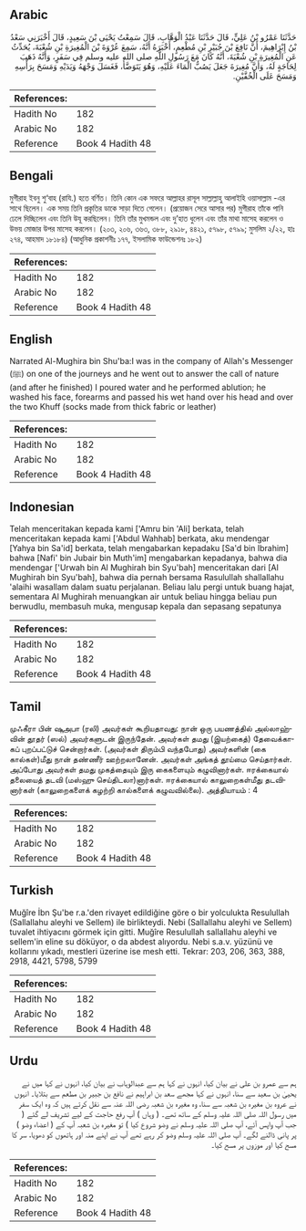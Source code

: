 ## Arabic


<div dir="rtl" lang="ar" style={{fontSize:'larger',backgroundColor:'#f8f9fa',padding:20}}>
حَدَّثَنَا عَمْرُو بْنُ عَلِيٍّ، قَالَ حَدَّثَنَا عَبْدُ الْوَهَّابِ، قَالَ سَمِعْتُ يَحْيَى بْنَ سَعِيدٍ، قَالَ أَخْبَرَنِي سَعْدُ بْنُ إِبْرَاهِيمَ، أَنَّ نَافِعَ بْنَ جُبَيْرِ بْنِ مُطْعِمٍ، أَخْبَرَهُ أَنَّهُ، سَمِعَ عُرْوَةَ بْنَ الْمُغِيرَةِ بْنِ شُعْبَةَ، يُحَدِّثُ عَنِ الْمُغِيرَةِ بْنِ شُعْبَةَ، أَنَّهُ كَانَ مَعَ رَسُولِ اللَّهِ صلى الله عليه وسلم فِي سَفَرٍ، وَأَنَّهُ ذَهَبَ لِحَاجَةٍ لَهُ، وَأَنَّ مُغِيرَةَ جَعَلَ يَصُبُّ الْمَاءَ عَلَيْهِ، وَهُوَ يَتَوَضَّأُ، فَغَسَلَ وَجْهَهُ وَيَدَيْهِ وَمَسَحَ بِرَأْسِهِ وَمَسَحَ عَلَى الْخُفَّيْنِ‏.‏
</div>
<div style={{backgroundColor:'#f8f9fa',padding:20, marginBottom: 10}}><table> <thead> <tr> <th>References:</th> <th></th> </tr> </thead> <tbody><tr><td>Hadith No</td><td>182</td></tr><tr><td>Arabic No</td><td>182</td></tr><tr><td>Reference</td><td>Book 4 Hadith 48</td></tr></tbody></table></div>

## Bengali


<div dir="ltr" lang="bn" style={{fontSize:'larger',backgroundColor:'#f8f9fa',padding:20}}>
মুগীরাহ ইবনু শু‘বাহ (রাযি.) হতে বর্ণিত। তিনি কোন এক সফরে আল্লাহর রাসূল সাল্লাল্লাহু আলাইহি ওয়াসাল্লাম -এর সাথে ছিলেন। এক সময় তিনি প্রকৃতির ডাকে সাড়া দিতে গেলেন। (প্রয়োজন সেরে আসার পর) মুগীরাহ তাঁকে পানি ঢেলে দিচ্ছিলেন এবং তিনি উযূ করছিলেন। তিনি তাঁর মুখমন্ডল এবং দু’হাত ধুলেন এবং তাঁর মাথা মাসেহ করলেন ও উভয় মোজার উপর মাসেহ করলেন। (২০৩, ২০৬, ৩৬৩, ৩৮৮, ২৯১৮, ৪৪২১, ৫৭৯৮, ৫৭৯৯; মুসলিম ২/২২, হাঃ ২৭৪, আহমাদ ১৮১৮৪) (আধুনিক প্রকাশনীঃ ১৭৭, ইসলামিক ফাউন্ডেশনঃ ১৮২)
</div>
<div style={{backgroundColor:'#f8f9fa',padding:20, marginBottom: 10}}><table> <thead> <tr> <th>References:</th> <th></th> </tr> </thead> <tbody><tr><td>Hadith No</td><td>182</td></tr><tr><td>Arabic No</td><td>182</td></tr><tr><td>Reference</td><td>Book 4 Hadith 48</td></tr></tbody></table></div>

## English


<div dir="ltr" lang="en" style={{fontSize:'larger',backgroundColor:'#f8f9fa',padding:20}}>
Narrated Al-Mughira bin Shu'ba:I was in the company of Allah's Messenger (ﷺ) on one of the journeys and he went out to answer the call of nature (and after he finished) I poured water and he performed ablution; he washed his face, forearms and passed his wet hand over his head and over the two Khuff (socks made from thick fabric or leather)
</div>
<div style={{backgroundColor:'#f8f9fa',padding:20, marginBottom: 10}}><table> <thead> <tr> <th>References:</th> <th></th> </tr> </thead> <tbody><tr><td>Hadith No</td><td>182</td></tr><tr><td>Arabic No</td><td>182</td></tr><tr><td>Reference</td><td>Book 4 Hadith 48</td></tr></tbody></table></div>

## Indonesian


<div dir="ltr" lang="id" style={{fontSize:'larger',backgroundColor:'#f8f9fa',padding:20}}>
Telah menceritakan kepada kami ['Amru bin 'Ali] berkata, telah menceritakan kepada kami ['Abdul Wahhab] berkata, aku mendengar [Yahya bin Sa'id] berkata, telah mengabarkan kepadaku [Sa'd bin Ibrahim] bahwa [Nafi' bin Jubair bin Muth'im] mengabarkan kepadanya, bahwa dia mendengar ['Urwah bin Al Mughirah bin Syu'bah] menceritakan dari [Al Mughirah bin Syu'bah], bahwa dia pernah bersama Rasulullah shallallahu 'alaihi wasallam dalam suatu perjalanan. Beliau lalu pergi untuk buang hajat, sementara Al Mughirah menuangkan air untuk beliau hingga beliau pun berwudlu, membasuh muka, mengusap kepala dan sepasang sepatunya
</div>
<div style={{backgroundColor:'#f8f9fa',padding:20, marginBottom: 10}}><table> <thead> <tr> <th>References:</th> <th></th> </tr> </thead> <tbody><tr><td>Hadith No</td><td>182</td></tr><tr><td>Arabic No</td><td>182</td></tr><tr><td>Reference</td><td>Book 4 Hadith 48</td></tr></tbody></table></div>

## Tamil


<div dir="ltr" lang="ta" style={{fontSize:'larger',backgroundColor:'#f8f9fa',padding:20}}>
முஃகீரா பின் ஷுஅபா (ரலி) அவர்கள் கூறியதாவது: நான் ஒரு பயணத்தில் அல்லாஹ்வின் தூதர் (ஸல்) அவர்களுடன் இருந்தேன். அவர்கள் தமது (இயற்கைத்) தேவைக்காகப் புறப்பட்டுச் சென்றார்கள். (அவர்கள் திரும்பி வந்தபோது) அவர்களின் (கை கால்கள்)மீது நான் தண்ணீர் ஊற்றலானேன். அவர்கள் அங்கத் தூய்மை செய்தார்கள். அப்போது அவர்கள் தமது முகத்தையும் இரு கைகளையும் கழுவினார்கள். ஈரக்கையால் தலையைத் தடவி (மஸ்ஹு செய்திடலா)னார்கள். ஈரக்கையால் காலுறைகள்மீது தடவினார்கள் (காலுறைகளைக் கழற்றி கால்களைக் கழுவவில்லை). அத்தியாயம் : 4
</div>
<div style={{backgroundColor:'#f8f9fa',padding:20, marginBottom: 10}}><table> <thead> <tr> <th>References:</th> <th></th> </tr> </thead> <tbody><tr><td>Hadith No</td><td>182</td></tr><tr><td>Arabic No</td><td>182</td></tr><tr><td>Reference</td><td>Book 4 Hadith 48</td></tr></tbody></table></div>

## Turkish


<div dir="ltr" lang="tr" style={{fontSize:'larger',backgroundColor:'#f8f9fa',padding:20}}>
Muğîre İbn Şu'be r.a.'den rivayet edildiğine göre o bir yolculukta Resulullah (Sallallahu aleyhi ve Sellem) ile birlikteydi. Nebi (Sallallahu aleyhi ve Sellem) tuvalet ihtiyacını görmek için gitti. Muğîre Resulullah sallallahu aleyhi ve sellem'in eline su döküyor, o da abdest alıyordu. Nebi s.a.v. yüzünü ve kollarını yıkadı, mestleri üzerine ise mesh etti. Tekrar: 203, 206, 363, 388, 2918, 4421, 5798, 5799
</div>
<div style={{backgroundColor:'#f8f9fa',padding:20, marginBottom: 10}}><table> <thead> <tr> <th>References:</th> <th></th> </tr> </thead> <tbody><tr><td>Hadith No</td><td>182</td></tr><tr><td>Arabic No</td><td>182</td></tr><tr><td>Reference</td><td>Book 4 Hadith 48</td></tr></tbody></table></div>

## Urdu


<div dir="rtl" lang="ur" style={{fontSize:'larger',backgroundColor:'#f8f9fa',padding:20}}>
ہم سے عمرو بن علی نے بیان کیا، انہوں نے کہا ہم سے عبدالوہاب نے بیان کیا، انہوں نے کہا میں نے یحییٰ بن سعید سے سنا، انہوں نے کہا مجھے سعد بن ابراہیم نے نافع بن جبیر بن مطعم سے بتلایا۔ انہوں نے عروہ بن مغیرہ بن شعبہ سے سنا، وہ مغیرہ بن شعبہ رضی اللہ عنہ سے نقل کرتے ہیں کہ وہ ایک سفر میں رسول اللہ صلی اللہ علیہ وسلم کے ساتھ تھے۔ ( وہاں ) آپ رفع حاجت کے لیے تشریف لے گئے ( جب آپ واپس آئے، آپ صلی اللہ علیہ وسلم نے وضو شروع کیا ) تو مغیرہ بن شعبہ آپ کے ( اعضاء وضو ) پر پانی ڈالنے لگے۔ آپ صلی اللہ علیہ وسلم وضو کر رہے تھے آپ نے اپنے منہ اور ہاتھوں کو دھویا، سر کا مسح کیا اور موزوں پر مسح کیا۔
</div>
<div style={{backgroundColor:'#f8f9fa',padding:20, marginBottom: 10}}><table> <thead> <tr> <th>References:</th> <th></th> </tr> </thead> <tbody><tr><td>Hadith No</td><td>182</td></tr><tr><td>Arabic No</td><td>182</td></tr><tr><td>Reference</td><td>Book 4 Hadith 48</td></tr></tbody></table></div>